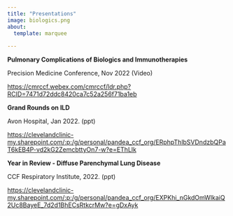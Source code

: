 ```yaml
---
title: "Presentations"
image: biologics.png
about:
  template: marquee
  
---
```


**Pulmonary Complications of Biologics and Immunotherapies**

Precision Medicine Conference, Nov 2022 (Video)

<https://cmrccf.webex.com/cmrccf/ldr.php?RCID=7471d72ddc8420ca7c52a256f71ba1eb>

**Grand Rounds on ILD**

Avon Hospital, Jan 2022. (ppt)

<https://clevelandclinic-my.sharepoint.com/:p:/g/personal/pandea_ccf_org/ERphpThlbSVDndzbQPaT6kEB4P-vd2kG2ZemcbttyOn7-w?e=EThLlk>

**Year in Review - Diffuse Parenchymal Lung Disease**

CCF Respiratory Institute, 2022. (ppt)

<https://clevelandclinic-my.sharepoint.com/:p:/g/personal/pandea_ccf_org/EXPKhi_nGkdOmWlkaiQ2Uc8BayeE_7d2d1BhECsRtkcrMw?e=gDxAyk>



 
